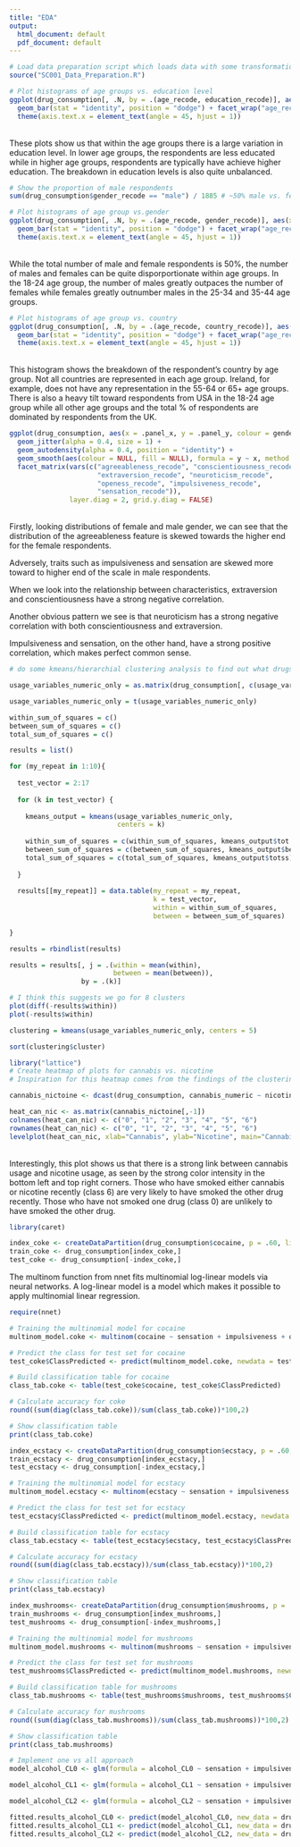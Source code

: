 ```yaml
---
title: "EDA"
output:
  html_document: default
  pdf_document: default
---
```


```r
# Load data preparation script which loads data with some transformations
source("SC001_Data_Preparation.R")
```

```r
# Plot histograms of age groups vs. education level
ggplot(drug_consumption[, .N, by = .(age_recode, education_recode)], aes(x = education_recode, y = N)) +
  geom_bar(stat = "identity", position = "dodge") + facet_wrap("age_recode", scales = "free") +
  theme(axis.text.x = element_text(angle = 45, hjust = 1))
```
<br/> These plots show us that within the age groups there is a large variation in education level. In lower age groups, the respondents are less educated while in higher age groups, respondents are typically have achieve higher education. The breakdown in education levels is also quite unbalanced.


```r
# Show the proportion of male respondents
sum(drug_consumption$gender_recode == "male") / 1885 # ~50% male vs. female in total

# Plot histograms of age group vs.gender
ggplot(drug_consumption[, .N, by = .(age_recode, gender_recode)], aes(x = gender_recode, y = N)) +
  geom_bar(stat = "identity", position = "dodge") + facet_wrap("age_recode", scales = "free") +
  theme(axis.text.x = element_text(angle = 45, hjust = 1))
```
<br/>  While the total number of male and female respondents is 50%, the number of males and females can be quite disporportionate within age groups. In the 18-24 age group, the number of males greatly outpaces the number of females while females greatly outnumber males in the 25-34 and 35-44 age groups.


```r
# Plot histograms of age group vs. country
ggplot(drug_consumption[, .N, by = .(age_recode, country_recode)], aes(x = country_recode, y = N)) +
  geom_bar(stat = "identity", position = "dodge") + facet_wrap("age_recode", scales = "free") +
  theme(axis.text.x = element_text(angle = 45, hjust = 1))
```
<br/> This histogram shows the breakdown of the respondent's country by age group. Not all countries are represented in each age group. Ireland, for example, does not have any representation in the 55-64 or 65+ age groups. There is also a heavy tilt toward respondents from USA in the 18-24 age group while all other age groups and the total % of respondents are dominated by respondents from the UK.


```r
ggplot(drug_consumption, aes(x = .panel_x, y = .panel_y, colour = gender_recode, fill = gender_recode)) + 
  geom_jitter(alpha = 0.4, size = 1) +
  geom_autodensity(alpha = 0.4, position = "identity") +
  geom_smooth(aes(colour = NULL, fill = NULL), formula = y ~ x, method = "loess") + 
  facet_matrix(vars(c("agreeableness_recode", "conscientiousness_recode",
                      "extraversion_recode", "neuroticism_recode",
                      "openess_recode", "impulsiveness_recode",
                      "sensation_recode")),
               layer.diag = 2, grid.y.diag = FALSE)
```

<br/> Firstly, looking distributions of female and male gender, we can see that the distribution of the agreeableness feature is skewed towards the higher end for the female respondents.

Adversely, traits such as impulsiveness and sensation are skewed more toward to higher end of the scale in male respondents.

When we look into the relationship between characteristics, extraversion and conscientiousness have a strong negative correlation. 

Another obvious pattern we see is that neuroticism has a strong negative correlation with both conscientiousness and extraversion.

Impulsiveness and sensation, on the other hand, have a strong positive correlation, which makes perfect common sense.

```r
# do some kmeans/hierarchial clustering analysis to find out what drugs show a usage pattern similar to heroin. Group these drugs together as our predicted case.

usage_variables_numeric_only = as.matrix(drug_consumption[, c(usage_variables_numeric), with = F])

usage_variables_numeric_only = t(usage_variables_numeric_only)

within_sum_of_squares = c()
between_sum_of_squares = c()
total_sum_of_squares = c()

results = list()

for (my_repeat in 1:10){
  
  test_vector = 2:17
  
  for (k in test_vector) {
    
    kmeans_output = kmeans(usage_variables_numeric_only, 
                           centers = k)
    
    within_sum_of_squares = c(within_sum_of_squares, kmeans_output$tot.withinss)
    between_sum_of_squares = c(between_sum_of_squares, kmeans_output$betweenss)
    total_sum_of_squares = c(total_sum_of_squares, kmeans_output$totss)
    
  }
  
  results[[my_repeat]] = data.table(my_repeat = my_repeat, 
                                    k = test_vector, 
                                    within = within_sum_of_squares, 
                                    between = between_sum_of_squares)
  
}

results = rbindlist(results)

results = results[, j = .(within = mean(within),
                          between = mean(between)), 
                  by = .(k)]

# I think this suggests we go for 8 clusters
plot(diff(-results$within))
plot(-results$within)

clustering = kmeans(usage_variables_numeric_only, centers = 5)

sort(clustering$cluster)
```



```r
library("lattice")
# Create heatmap of plots for cannabis vs. nicotine
# Inspiration for this heatmap comes from the findings of the clustering analysis. These drugs belong to the same class and appear to be similar in that they both involve smoking

cannabis_nictoine <- dcast(drug_consumption, cannabis_numeric ~ nicotine_numeric, fun.aggregate = length, value.var = "id")

heat_can_nic <- as.matrix(cannabis_nictoine[,-1])
colnames(heat_can_nic) <- c("0", "1", "2", "3", "4", "5", "6")
rownames(heat_can_nic) <- c("0", "1", "2", "3", "4", "5", "6")
levelplot(heat_can_nic, xlab="Cannabis", ylab="Nicotine", main="Cannabis vs. Nicotine Usage")

```

<br/> Interestingly, this plot shows us that there is a strong link between cannabis usage and nicotine usage, as seen by the strong color intensity in the bottom left and top right corners. Those who have smoked either cannabis or nicotine recently (class 6) are very likely to have smoked the other drug recently. Those who have not smoked one drug (class 0) are unlikely to have smoked the other drug.

```r
library(caret)

index_coke <- createDataPartition(drug_consumption$cocaine, p = .60, list = FALSE)
train_coke <- drug_consumption[index_coke,]
test_coke <- drug_consumption[-index_coke,]
```

The multinom function from nnet fits multinomial log-linear models via neural networks. A log-linear model is a model which makes it possible to apply multinomial linear regression.

```r
require(nnet)

# Training the multinomial model for cocaine
multinom_model.coke <- multinom(cocaine ~ sensation + impulsiveness + openess + neuroticism + extraversion + conscientiousness + agreeableness + ethnicity + country + education + gender + age, data = train_coke)

# Predict the class for test set for cocaine
test_coke$ClassPredicted <- predict(multinom_model.coke, newdata = test_coke, "class")

# Build classification table for cocaine
class_tab.coke <- table(test_coke$cocaine, test_coke$ClassPredicted)
```

```r
# Calculate accuracy for coke
round((sum(diag(class_tab.coke))/sum(class_tab.coke))*100,2)

# Show classification table
print(class_tab.coke)


```

```r
index_ecstacy <- createDataPartition(drug_consumption$ecstacy, p = .60, list = FALSE)
train_ecstacy <- drug_consumption[index_ecstacy,]
test_ecstacy <- drug_consumption[-index_ecstacy,]

# Training the multinomial model for ecstacy
multinom_model.ecstacy <- multinom(ecstacy ~ sensation + impulsiveness + openess + neuroticism + extraversion + conscientiousness + agreeableness + ethnicity + country + education + gender + age, data = train_ecstacy)

# Predict the class for test set for ecstacy
test_ecstacy$ClassPredicted <- predict(multinom_model.ecstacy, newdata = test_ecstacy, "class")

# Build classification table for ecstacy
class_tab.ecstacy <- table(test_ecstacy$ecstacy, test_ecstacy$ClassPredicted)
```

```r
# Calculate accuracy for ecstacy
round((sum(diag(class_tab.ecstacy))/sum(class_tab.ecstacy))*100,2)

# Show classification table
print(class_tab.ecstacy)
```

```r
index_mushrooms<- createDataPartition(drug_consumption$mushrooms, p = .60, list = FALSE)
train_mushrooms <- drug_consumption[index_mushrooms,]
test_mushrooms <- drug_consumption[-index_mushrooms,]

# Training the multinomial model for mushrooms
multinom_model.mushrooms <- multinom(mushrooms ~ sensation + impulsiveness + openess + neuroticism + extraversion + conscientiousness + agreeableness + ethnicity + country + education + gender + age, data = train_mushrooms)

# Predict the class for test set for mushrooms
test_mushrooms$ClassPredicted <- predict(multinom_model.mushrooms, newdata = test_mushrooms, "class")

# Build classification table for mushrooms
class_tab.mushrooms <- table(test_mushrooms$mushrooms, test_mushrooms$ClassPredicted)

# Calculate accuracy for mushrooms
round((sum(diag(class_tab.mushrooms))/sum(class_tab.mushrooms))*100,2)

# Show classification table
print(class_tab.mushrooms)
```


```r
# Implement one vs all approach
model_alcohol_CL0 <- glm(formula = alcohol_CL0 ~ sensation + impulsiveness + openess + neuroticism + extraversion + conscientiousness + agreeableness + ethnicity + country + education + gender + age, family=binomial(link="logit"), data = drug_consumption)

model_alcohol_CL1 <- glm(formula = alcohol_CL1 ~ sensation + impulsiveness + openess + neuroticism + extraversion + conscientiousness + agreeableness + ethnicity + country + education + gender + age, family=binomial(link="logit"), data = drug_consumption)

model_alcohol_CL2 <- glm(formula = alcohol_CL2 ~ sensation + impulsiveness + openess + neuroticism + extraversion + conscientiousness + agreeableness + ethnicity + country + education + gender + age, family=binomial(link="logit"), data = drug_consumption)
```

```r
fitted.results_alcohol_CL0 <- predict(model_alcohol_CL0, new_data = drug_consumption)
fitted.results_alcohol_CL1 <- predict(model_alcohol_CL1, new_data = drug_consumption)
fitted.results_alcohol_CL2 <- predict(model_alcohol_CL2, new_data = drug_consumption)
```


